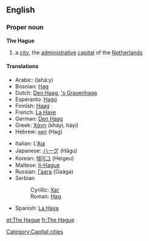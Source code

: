 {{wikipedia}}
==English==

===Proper noun===
'''The Hague'''

# a [[city]], the [[administrative]] [[capital]] of the [[The Netherlands|Netherlands]]

====Translations====
{{top}}
*Arabic: {{ARchar|[[لاهاي]]}} (lahá:y) {{m}}
*Bosnian: [[Hag#Bosnian|Hag]] {{m}}
*Dutch: [[Den Haag]], [['s Gravenhage]]
*Esperanto: [[Hago]]
*Finnish: [[Haag]]
*French: [[La Haye]] {{f}}
*German: [[Den Haag]] {{m}}
*Greek: [[Χάγη]] (kháyi, háyi) {{f}}
*Hebrew: [[האג]] (Hag)
{{mid}}
*Italian: L'[[Aia]] {{f}}
*Japanese: [[ハーグ]] (Hāgu)
*Korean: [[헤이그]] (Heigeu)
*Maltese: [[Il-Hague]]
*Russian: [[Гаага]] (Gaága) {{f}}
*Serbian
*:Cyrillic: [[Хаг#Serbian|Хаг]] {{m}}
*:Roman: [[Hag#Serbian|Hag]] {{m}}
*Spanish: [[La Haya]] {{f}}
{{bottom}}

[[Category:Capital cities]]

[[et:The Hague]]
[[fr:The Hague]]